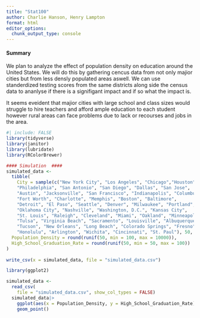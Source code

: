 ```yaml
---
title: "Stat100"
author: Charlie Hanson, Henry Lampton
format: html
editor_options: 
  chunk_output_type: console
---
```

#### Summary ####
We plan to analyze the effect of population density on education around the United States. We will do this by gathering cencus data from not only majior cities but from less densly populated areas aswell. We can use standerdized testing scores from the same districts along side the census data to ananlyse if there is a signifigant impact and if so what the impact is.

It seems eveident that majior cities with large school and class sizes would struggle to hire teachers and afford ample education to each student however rural areas can face problems due to lack or recourses and jobs in the area.


```r
#| include: FALSE
library(tidyverse)
library(janitor)
library(lubridate)
library(RColorBrewer)
```


```r
#### Simulation  ####
simulated_data <-
  tibble(
    City = sample(c("New York City", "Los Angeles", "Chicago","Houston","Phoenix",
    "Philadelphia", "San Antonio", "San Diego", "Dallas", "San Jose",
    "Austin", "Jacksonville", "San Francisco", "Indianapolis", "Columbus",
    "Fort Worth", "Charlotte", "Memphis", "Boston", "Baltimore",
    "Detroit", "El Paso", "Seattle", "Denver", "Milwaukee", "Portland",
    "Oklahoma City", "Nashville", "Washington, D.C.", "Kansas City",
    "St. Louis", "Raleigh", "Cleveland", "Miami", "Oakland", "Minneapolis",
    "Tulsa", "Virginia Beach", "Sacramento", "Louisville", "Albuquerque",
    "Tucson", "New Orleans", "Long Beach", "Colorado Springs", "Fresno",
    "Honolulu", "Arlington", "Wichita", "Cincinnati", "St. Paul"), 50, replace = TRUE),
  Population_Density = round(runif(50, min = 100, max = 10000)),
  High_School_Graduation_Rate = round(runif(50, min = 50, max = 100))
)
    
write_csv(x = simulated_data, file = "simulated_data.csv")
```

```r
library(ggplot2)
```


```r
simulated_data <-
  read_csv(
    file = "simulated_data.csv", show_col_types = FALSE)
  simulated_data|>
    ggplot(aes(x = Population_Density, y = High_School_Graduation_Rate)) +
    geom_point() 
    
```


